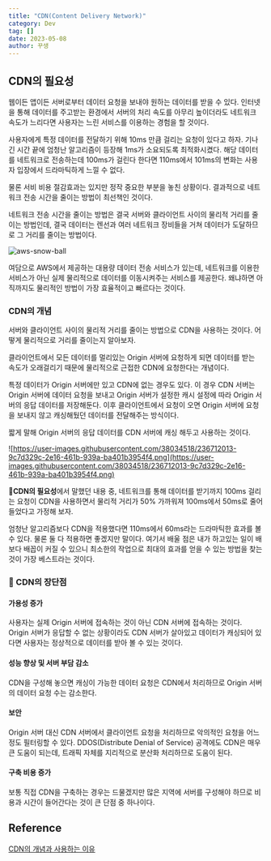 ```yaml
---
title: "CDN(Content Delivery Network)"
category: Dev
tag: []
date: 2023-05-08
author: 꾸생
---
```


## CDN의 필요성

웹이든 앱이든 서버로부터 데이터 요청을 보내야 원하는 데이터를 받을 수 있다. 인터넷을 통해 데이터를 주고받는 환경에서 서버의 처리 속도를 아무리 높이더라도 네트워크 속도가 느리다면 사용자는 느린 서비스를 이용하는 경험을 할 것이다.

사용자에게 특정 데이터를 전달하기 위해 10ms 만큼 걸리는 요청이 있다고 하자. 기나긴 시간 끝에 엄청난 알고리즘이 등장해 1ms가 소요되도록 최적화시켰다. 해당 데이터를 네트워크로 전송하는데 100ms가 걸린다 한다면 110ms에서 101ms의 변화는 사용자 입장에서 드라마틱하게 느낄 수 없다.

물론 서비 비용 절감효과는 있지만 정작 중요한 부분을 놓친 상황이다. 결과적으로 네트워크 전송 시간을 줄이는 방법이 최선책인 것이다.

네트워크 전송 시간을 줄이는 방법은 결국 서버와 클라이언트 사이의 물리적 거리를 줄이는 방법인데, 결국 데이터는 렌선과 여러 네트워크 장비들을 거쳐 데이터가 도달하므로 그 거리를 줄이는 방법이다.

![aws-snow-ball](/archive/dev/cdn/aws-snow-ball.webp)

여담으로 AWS에서 제공하는 대용량 데이터 전송 서비스가 있는데, 네트워크를 이용한 서비스가 아닌 실제 물리적으로 데이터를 이동시켜주는 서비스를 제공한다. 왜냐하면 아직까지도 물리적인 방법이 가장 효율적이고 빠르다는 것이다.


### CDN의 개념

서버와 클라이언트 사이의 물리적 거리를 줄이는 방법으로 CDN을 사용하는 것이다. 어떻게 물리적으로 거리를 줄이는지 알아보자.

클라이언트에서 모든 데이터를 멀리있는 Origin 서버에 요청하게 되면 데이터를 받는 속도가 오래걸리기 때문에 물리적으로 근접한 CDN에 요청한다는 개념이다.

특정  데이터가 Origin 서버에만 있고 CDN에 없는 경우도 있다. 이 경우 CDN 서버는 Origin 서버에 데이터 요청을 보내고 Origin 서버가 설정한 캐시 설정에 따라 Origin 서버의 응답 데이터를 저장해둔다. 이후 클라이언트에서 요청이 오면 Origin 서버에 요청을 보내지 않고 캐싱해뒀던 데이터를 전달해주는 방식이다.

짧게 말해 Origin 서버의 응답 데이터를 CDN 서버에 캐싱 해두고 사용하는 것이다.

![https://user-images.githubusercontent.com/38034518/236712013-9c7d329c-2e16-461b-939a-ba401b3954f4.png](https://user-images.githubusercontent.com/38034518/236712013-9c7d329c-2e16-461b-939a-ba401b3954f4.png)

**📌CDN의 필요성**에서 말했던 내용 중, 네트워크를 통해 데이터를 받기까지 100ms 걸리는 요청이 CDN을 사용하면서 물리적 거리가 50% 가까워져 100ms에서 50ms로 줄어들었다고 가정해 보자.

엄청난 알고리즘보다 CDN을 적용했다면 110ms에서 60ms라는 드라마틱한 효과를 볼 수 있다. 물론 둘 다 적용하면 좋겠지만 말이다. 여기서 배울 점은 내가 하고있는 일이 배보다 배꼽이 커질 수 있으니 최소한의 작업으로 최대의 효과를 얻을 수 있는 방법을 찾는 것이 가장 베스트라는 것이다.

### 📌 CDN의 장단점

#### 가용성 증가

사용자는 실제 Origin 서버에 접속하는 것이 아닌 CDN 서버에 접속하는 것이다. Origin 서버가 응답할 수 없는 상황이라도 CDN 서버가 살아있고 데이터가 캐싱되어 있다면 사용자는 정상적으로 데이터를 받아 볼 수 있는 것이다.

#### 성능 향상 및 **서버 부담 감소**

CDN을 구성해 놓으면 캐싱이 가능한 데이터 요청은 CDN에서 처리하므로 Origin 서버의 데이터 요청 수는 감소한다.

#### 보안

Origin 서버 대신 CDN 서버에서 클라이언트 요청을 처리하므로 악의적인 요청을 어느정도 필터링할 수 있다. DDOS(Distribute Denial of Service) 공격에도 CDN은 매우 큰 도움이 되는데, 트래픽 자체를 지리적으로 분산화 처리하므로 도움이 된다.

#### 구축 비용 증가

보통 직접 CDN을 구축하는 경우는 드물겠지만 많은 지역에 서버를 구성해야 하므로 비용과 시간이 들어간다는 것이 큰 단점 중 하나이다.

## Reference

[CDN의 개념과 사용하는 이유](https://dev.alliknow.info/posts/2023/5/what-is-cdn-and-why-use-it/)
